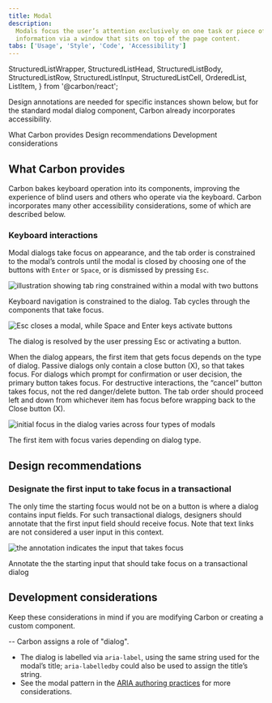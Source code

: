 ```yaml
---
title: Modal
description:
  Modals focus the user’s attention exclusively on one task or piece of
  information via a window that sits on top of the page content.
tabs: ['Usage', 'Style', 'Code', 'Accessibility']
---
```


  StructuredListWrapper,
  StructuredListHead,
  StructuredListBody,
  StructuredListRow,
  StructuredListInput,
  StructuredListCell,
  OrderedList,
  ListItem,
} from '@carbon/react';

<PageDescription>

Design annotations are needed for specific instances shown below, but for the
standard modal dialog component, Carbon already incorporates accessibility.

</PageDescription>

<AnchorLinks>
  <AnchorLink>What Carbon provides</AnchorLink>
  <AnchorLink>Design recommendations</AnchorLink>
  <AnchorLink>Development considerations</AnchorLink>
</AnchorLinks>

## What Carbon provides

Carbon bakes keyboard operation into its components, improving the experience of
blind users and others who operate via the keyboard. Carbon incorporates many
other accessibility considerations, some of which are described below.

### Keyboard interactions

Modal dialogs take focus on appearance, and the tab order is constrained to the modal’s controls until the modal is closed by choosing one of the buttons with `Enter` or `Space`, or is dismissed by pressing `Esc`.

<Row>
<Column colLg={8}>

![illustration showing tab ring constrained within a modal with two buttons](images/modal-accessibility-1.png)

<Caption>
  Keyboard navigation is constrained to the dialog. Tab cycles through the components that take focus.
</Caption>

</Column>
</Row>

<Row>
<Column colLg={8}>

![Esc closes a modal, while Space and Enter keys activate buttons](images/modal-accessibility-2.png)

<Caption>
  The dialog is resolved by the user pressing Esc or activating a button.
</Caption>

</Column>
</Row>

When the dialog appears, the first item that gets focus depends on the type of dialog. Passive dialogs only contain a close button (X), so that takes focus. For dialogs which prompt for confirmation or user decision, the primary button takes focus. For destructive interactions, the “cancel” button takes focus, not the red danger/delete button. 
The tab order should proceed left and down from whichever item has focus before wrapping back to the Close button (X).

<Row>
<Column colLg={8}>

![initial focus in the dialog varies across four types of modals](images/modal-accessibility-3.png)

<Caption>
  The first item with focus varies depending on dialog type.
</Caption>

</Column>
</Row>

## Design recommendations

### Designate the first input to take focus in a transactional
The only time the starting focus would not be on a button is where a dialog contains input fields. For such transactional dialogs, designers should annotate that the first input field should receive focus. Note that text links are not considered a user input in this context.

<Row>
<Column colLg={8}>

![the annotation indicates the input that takes focus](images/modal-accessibility-3.png)

<Caption>
  Annotate the the starting input that should take focus on a transactional dialog
</Caption>

</Column>
</Row>

## Development considerations

Keep these considerations in mind if you are modifying Carbon or creating a
custom component.

-- Carbon assigns a role of "dialog".
- The dialog is labelled via `aria-label`, using the same string used for the modal’s title; `aria-labelledby` could also be used to assign the title’s string.
- See the modal pattern in the [ARIA authoring practices](https://w3c.github.io/aria-practices/#dialog_modal)
  for more considerations.

